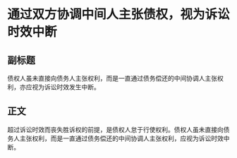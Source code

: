 # 通过双方协调中间人主张债权，视为诉讼时效中断
## 副标题
债权人虽未直接向债务人主张权利，而是一直通过债务偿还的中间协调人主张权利，亦应视为诉讼时效发生中断。
## 正文
超过诉讼时效而丧失胜诉权的前提，是债权人怠于行使权利。债权人虽未直接向债务人主张权利，而是一直通过债务偿还的中间协调人主张权利，应视为诉讼时效中断。